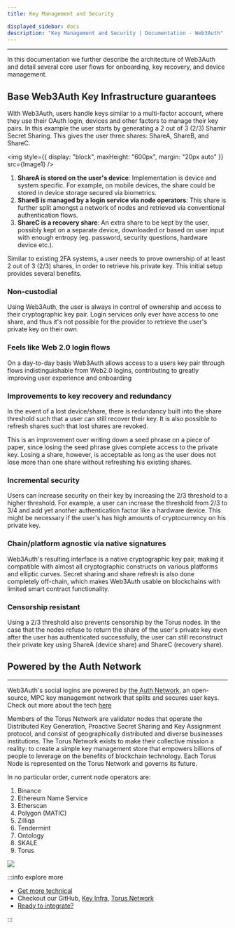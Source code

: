 ```yaml
---
title: Key Management and Security

displayed_sidebar: docs
description: "Key Management and Security | Documentation - Web3Auth"
---
```



---

In this documentation we further describe the architecture of Web3Auth and detail several core user flows for onboarding, key recovery, and device
management.

## Base Web3Auth Key Infrastructure guarantees

With Web3Auth, users handle keys similar to a multi-factor account, where they use their OAuth login, devices and other factors to manage their key
pairs. In this example the user starts by generating a 2 out of 3 (2/3) Shamir Secret Sharing. This gives the user three shares: ShareA, ShareB, and
ShareC.

<img style={{ display: "block", maxHeight: "600px", margin: "20px auto" }} src={Image1} />

1. **ShareA is stored on the user's device**: Implementation is device and system specific. For example, on mobile devices, the share could be stored
   in device storage secured via biometrics.
2. **ShareB is managed by a login service via node operators**: This share is further split amongst a network of nodes and retrieved via conventional
   authentication flows.
3. **ShareC is a recovery share**: An extra share to be kept by the user, possibly kept on a separate device, downloaded or based on user input with
   enough entropy (eg. password, security questions, hardware device etc.).

Similar to existing 2FA systems, a user needs to prove ownership of at least 2 out of 3 (2/3) shares, in order to retrieve his private key. This
initial setup provides several benefits.

### Non-custodial

Using Web3Auth, the user is always in control of ownership and access to their cryptographic key pair. Login services only ever have access to one
share, and thus it's not possible for the provider to retrieve the user's private key on their own.

### Feels like Web 2.0 login flows

On a day-to-day basis Web3Auth allows access to a users key pair through flows indistinguishable from Web2.0 logins, contributing to greatly improving
user experience and onboarding

### Improvements to key recovery and redundancy

In the event of a lost device/share, there is redundancy built into the share threshold such that a user can still recover their key. It is also
possible to refresh shares such that lost shares are revoked.

This is an improvement over writing down a seed phrase on a piece of paper, since losing the seed phrase gives complete access to the private key.
Losing a share, however, is acceptable as long as the user does not lose more than one share without refreshing his existing shares.

### Incremental security

Users can increase security on their key by increasing the 2/3 threshold to a higher threshold. For example, a user can increase the threshold from
2/3 to 3/4 and add yet another authentication factor like a hardware device. This might be necessary if the user's has high amounts of cryptocurrency
on his private key.

### Chain/platform agnostic via native signatures

Web3Auth's resulting interface is a native cryptographic key pair, making it compatible with almost all cryptographic constructs on various platforms
and elliptic curves. Secret sharing and share refresh is also done completely off-chain, which makes Web3Auth usable on blockchains with limited smart
contract functionality.

### Censorship resistant

Using a 2/3 threshold also prevents censorship by the Torus nodes. In the case that the nodes refuse to return the share of the user's private key
even after the user has authenticated successfully, the user can still reconstruct their private key using ShareA (device share) and ShareC (recovery
share).

## Powered by the Auth Network

---

Web3Auth's social logins are powered by [the Auth Network](https://tor.us), an open-source, MPC key management network that splits and secures user
keys. Check out more about the tech [here](https://tor.us)

Members of the Torus Network are validator nodes that operate the Distributed Key Generation, Proactive Secret Sharing and Key Assignment protocol,
and consist of geographically distributed and diverse businesses institutions. The Torus Network exists to make their collective mission a reality: to
create a simple key management store that empowers billions of people to leverage on the benefits of blockchain technology. Each Torus Node is
represented on the Torus Network and governs its future.

<div class="text-image-column">
<div style={{ flexGrow: "1" }}>
In no particular order, current node operators are:

1.  Binance
2.  Ethereum Name Service
3.  Etherscan
4.  Polygon (MATIC)
5.  Zilliqa
6.  Tendermint
7.  Ontology
8.  SKALE
9.  Torus

</div>
<div>
<img style={{ maxHeight: "500px" }} src={Image2} />
</div>
</div>

:::info explore more

- [Get more technical](https://docs.tor.us/key-infrastructure/technical-architecture)
- Checkout our GitHub, [Key Infra](https://github.com/tkey/tkey), [Torus Network](https://github.com/torusresearch/torus-node)
- [Ready to integrate?](/quick-start)

:::
